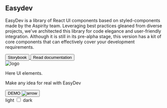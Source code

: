 


<Main>
  <div class="easy-main-wrapper">
    <main>
      <div class="easy-container">
        <div class="easy-container__content">
          <div>
            <h2 class="easy-container__content-title">Easydev</h2>
            <p>
              EasyDev is a library of React UI components based on styled-components made by the Aspirity team.
              Leveraging best practices gleaned from diverse projects, we've architected this library for code elegance
              and user-friendly integration. Although it is still in its pre-alpha stage, this version has a kit of core
              components that can effectively cover your development requirements.
            </p>
          </div>
          <div class="easy-container__content-buttons-container">
            <a href="/storybook">
              <button class="easy-button primary">Storybook</button>
            </a>
            <a href="/getting-started/introduction/">
              <button class="easy-button">Read documentation</button>
            </a>
          </div>
        </div>
        <div class="easy-container__image">
          <Image src={logo} alt="logo" />
        </div>
      </div>
    </main>
    <div class="easy-demo-and-light-toggle">
      <div class="easy-demo-container">
        <p class="easy-demo-container__text">Here UI elements.</p>
        <p class="easy-demo-container__text">Make any idea for real with EasyDev</p>
        <a href="/showreels">
          <button class="easy-demo-container__button easy-button primary">
            DEMO
            <Image src={arrow} alt="arrow" class="easy-demo-container__button_image" />
          </button>
        </a>
      </div>
      <div class="easy-toggle-theme-container">
        <span>light</span>
        <label class="easy-toggle">
          <input type="checkbox" id="toggle-theme" />
          <span class="easy-slider round"></span>
        </label>
        <span>dark</span>
      </div>
    </div>
  </div>
</Main>
